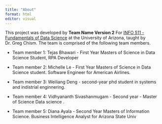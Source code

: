 ```yaml
---
title: "About"
format: html
editor: visual
---
```


This project was developed by **Team Name Version 2** For [INFO 511 - Fundamentals of Data Science](https://datasciaz.netlify.app/) at the University of Arizona, taught by Dr. Greg Chism. The team is comprised of the following team members.


-   Team member 1: Tejas Bhawari - First Year Masters of Science in Data Science Student, RPA Developer

-   Team member 2: Michelle Le - First Year Masters of Science in Data Science student. Software Engineer for American Airlines.

-   Team member 3: Weiliang Deng - second-year phd student in systems and indistrial enginnering.

-   Team member 4: Vidhyananth Sivashanmugam - Second year - Master of Science Data science .

-   Team member 5: Diana Ayala - Second Year Masters of Information Science. Business Intelligence Analyst for Arizona State Univ

 